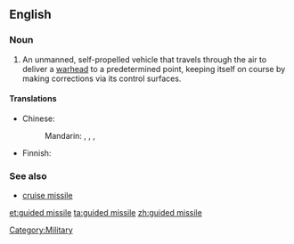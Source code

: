 ==English==

===Noun===
{{wikipedia}}
{{en-noun|sg=[[guided]] [[missile]]}}

# An unmanned, self-propelled vehicle that travels through the air to deliver a [[warhead]] to a predetermined point, keeping itself on course by making corrections via its control surfaces.

====Translations====
{{trans-top|unmanned, self-propelled vehicle that travels through the air}}
* Chinese:
*: Mandarin: {{t-|cmn|導彈|sc=Hani}}, {{t-|cmn|导弹|tr=dǎodàn|sc=Hani}}, {{t-|cmn|導向飛彈|sc=Hani}}, {{t-|cmn|导向飞弹|tr=dǎoxiàng fēidàn|sc=Hani}}
{{trans-mid}}
* Finnish: {{t+|fi|ohjus}}
{{trans-bottom}}

===See also===
*[[cruise missile]]

[[Category:Military]]

[[et:guided missile]]
[[ta:guided missile]]
[[zh:guided missile]]